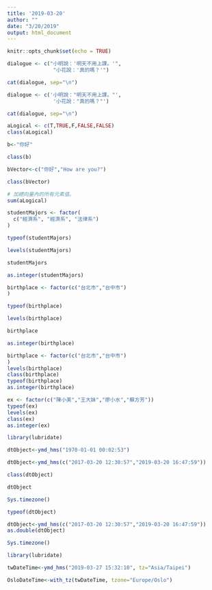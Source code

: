 ```yaml
---
title: '2019-03-20'
author: ""
date: "3/20/2019"
output: html_document
---
```


```r
knitr::opts_chunk$set(echo = TRUE)
```

```r
dialogue <- c("小明說：'明天不用上課。'",
               "小花說：'真的嗎？'")

cat(dialogue, sep="\n")
```
```r
dialogue <- c('小明說："明天不用上課。"',
               '小花說："真的嗎？"')

cat(dialogue, sep="\n")
```
```r
aLogical <- c(T,TRUE,F,FALSE,FALSE)
class(aLogical)
```

```r
b<-"你好"
```

```r
class(b)
```

```r
bVector<-c("你好","How are you?")
```

```r
class(bVector)
```

```r
# 加總向量內的所有元素值。
sum(aLogical)
```

```r
studentMajors <- factor(
  c("經濟系", "經濟系", "法律系")
)
```

```r
typeof(studentMajors)
```

```r
levels(studentMajors)
```

```r
studentMajors
```
```r
as.integer(studentMajors)
```

```r
birthplace <- factor(c("台北市","台中市")
)
```

```r
typeof(birthplace)
```
```r
levels(birthplace)
```
```r
birthplace
```
```r
as.integer(birthplace)
```

```r
birthplace <- factor(c("台北市","台中市")
)
levels(birthplace)
class(birthplace)
typeof(birthplace)
as.integer(birthplace)
```

```r
ex <- factor(c("陳小美","王大妹","廖小水","蘇方芳"))
typeof(ex)
levels(ex)
class(ex)
as.integer(ex)
```

```r
library(lubridate)
```

```r
dtObject<-ymd_hms("1970-01-01 00:02:53") 
```

```r
dtObject<-ymd_hms(c("2017-03-20 12:30:57","2019-03-20 16:47:59"))
```

```r
class(dtObject)
```

```r
dtObject
```

```r
Sys.timezone()
```

```r
typeof(dtObject)
```

```r
dtObject<-ymd_hms(c("2017-03-20 12:30:57","2019-03-20 16:47:59"))
as.double(dtObject)
```

```r
Sys.timezone()
```

```r
library(lubridate)
```


```r
twDateTime<-ymd_hms("2019-03-27 15:32:10", tz="Asia/Taipei")
```


```r
OsloDateTime<-with_tz(twDateTime, tzone="Europe/Oslo")
```





